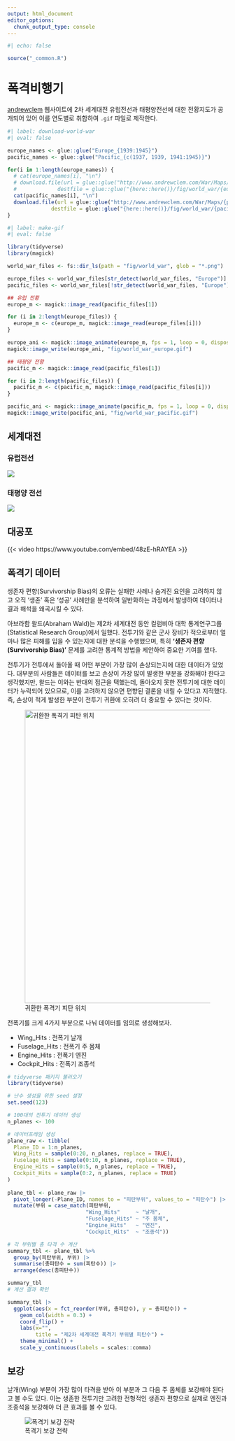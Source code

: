 ```yaml
---
output: html_document
editor_options: 
  chunk_output_type: console
---
```


```r
#| echo: false

source("_common.R")
```

# 폭격비행기

[andrewclem](http://www.andrewclem.com/War/) 웹사이트에 2차 세계대전 유럽전선과 태평양전선에 대한 전황지도가
공개되어 있어 이를 연도별로 취합하여 `.gif` 파일로 제작한다.

```r
#| label: download-world-war
#| eval: false

europe_names <- glue::glue("Europe_{1939:1945}")
pacific_names <- glue::glue("Pacific_{c(1937, 1939, 1941:1945)}")

for(i in 1:length(europe_names)) {
  # cat(europe_names[i], "\n")
  # download.file(url = glue::glue("http://www.andrewclem.com/War/Maps/{europe_names[i]}.gif"),
  #             destfile = glue::glue("{here::here()}/fig/world_war/{europe_names[i]}.png"), mode = "wb" )
  cat(pacific_names[i], "\n")
  download.file(url = glue::glue("http://www.andrewclem.com/War/Maps/{pacific_names[i]}.gif"),
              destfile = glue::glue("{here::here()}/fig/world_war/{pacific_names[i]}.png"), mode = "wb" )
}
```

```r
#| label: make-gif
#| eval: false

library(tidyverse)
library(magick)

world_war_files <- fs::dir_ls(path = "fig/world_war", glob = "*.png")

europe_files <- world_war_files[str_detect(world_war_files, "Europe")]
pacific_files <- world_war_files[!str_detect(world_war_files, "Europe")]

## 유럽 전황 
europe_m <- magick::image_read(pacific_files[1])

for (i in 2:length(europe_files)) {
  europe_m <- c(europe_m, magick::image_read(europe_files[i]))
}

europe_ani <- magick::image_animate(europe_m, fps = 1, loop = 0, dispose = "previous")
magick::image_write(europe_ani, "fig/world_war_europe.gif")

## 태평양 전황 
pacific_m <- magick::image_read(pacific_files[1])

for (i in 2:length(pacific_files)) {
  pacific_m <- c(pacific_m, magick::image_read(pacific_files[i]))
}

pacific_ani <- magick::image_animate(pacific_m, fps = 1, loop = 0, dispose = "previous")
magick::image_write(pacific_ani, "fig/world_war_pacific.gif")
```

## 세계대전

### 유럽전선

![](images/world_war_europe.gif)

### 태평양 전선

![](images/world_war_pacific.gif)

## 대공포

{{< video https://www.youtube.com/embed/48zE-hRAYEA >}}

## 폭격기 데이터

생존자 편향(Survivorship Bias)의 오류는 실패한 사례나 숨겨진 요인을 고려하지 않고 오직 '생존' 혹은 '성공' 사례만을 분석하여 일반화하는 과정에서 발생하여 데이터나 결과 해석을 왜곡시킬 수 있다.

아브라함 왈드(Abraham Wald)는 제2차 세계대전 동안 컬럼비아 대학 통계연구그룹(Statistical Research Group)에서 일했다.
전투기와 같은 군사 장비가 적으로부터 얼마나 많은 피해를 입을 수 있는지에 대한 분석을 수행했으며, 특히 **'생존자 편향(Survivorship Bias)'** 문제를 고려한 통계적 방법을 제안하여 중요한 기여를 했다.

전투기가 전투에서 돌아올 때 어떤 부분이 가장 많이 손상되는지에 대한 데이터가 있었다. 
대부분의 사람들은 데이터를 보고 손상이 가장 많이 발생한 부분을 강화해야 한다고 생각했지만, 
왈드는 이와는 반대의 접근을 택했는데, 돌아오지 못한 전투기에 대한 데이터가 누락되어 있으므로, 
이를 고려하지 않으면 편향된 결론을 내릴 수 있다고 지적했다. 
즉, 손상이 적게 발생한 부분이 전투기 귀환에 오히려 더 중요할 수 있다는 것이다.

![귀환한 폭격기 피탄 위치](images/Survivorship-bias.png){fig-align="center" width="671"}

전폭기를 크게 4가지 부분으로 나눠 데이터를 임의로 생성해보자.

- Wing_Hits     : 전폭기 날개
- Fuselage_Hits : 전폭기 주 몸체
- Engine_Hits   : 전폭기 엔진
- Cockpit_Hits  : 전폭기 조종석

```r
# tidyverse 패키지 불러오기
library(tidyverse)

# 난수 생성을 위한 seed 설정
set.seed(123)

# 100대의 전투기 데이터 생성
n_planes <- 100

# 데이터프레임 생성
plane_raw <- tibble(
  Plane_ID = 1:n_planes,
  Wing_Hits = sample(0:20, n_planes, replace = TRUE),
  Fuselage_Hits = sample(0:10, n_planes, replace = TRUE),
  Engine_Hits = sample(0:5, n_planes, replace = TRUE),
  Cockpit_Hits = sample(0:2, n_planes, replace = TRUE)
) 
  
plane_tbl <- plane_raw |> 
  pivot_longer(-Plane_ID, names_to = "피탄부위", values_to = "피탄수") |> 
  mutate(부위 = case_match(피탄부위,
                         "Wing_Hits"     ~ "날개",
                         "Fuselage_Hits" ~ "주 몸체",
                         "Engine_Hits"   ~ "엔진",
                         "Cockpit_Hits"  ~ "조종석"))

# 각 부위별 총 타격 수 계산
summary_tbl <- plane_tbl %>% 
  group_by(피탄부위, 부위) |> 
  summarise(총피탄수 = sum(피탄수)) |> 
  arrange(desc(총피탄수))

summary_tbl
# 계산 결과 확인

summary_tbl |> 
  ggplot(aes(x = fct_reorder(부위, 총피탄수), y = 총피탄수)) +
    geom_col(width = 0.3) +
    coord_flip() +
    labs(x="",
         title = "제2차 세계대전 폭격기 부위별 피탄수") +
    theme_minimal() +
    scale_y_continuous(labels = scales::comma)
```


## 보강

날개(Wing) 부분이 가장 많이 타격을 받아 이 부분과 그 다음 주 몸체를 보강해야 된다고 볼 수도 있다.
이는 생존한 전투기만 고려한 전형적인 생존자 편향으로 실제로 엔진과 조종석을 보강해야 더 큰 효과를 볼 수 있다.

![폭격기 보강 전략](images/survivorship_bias_plane.png){fig-align="center"}

